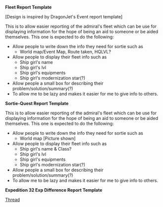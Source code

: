 '''Fleet Report Template'''

[Design is inspired by DragonJet's Event report template]



This is to allow easier reporting of the admiral's fleet which can be use for displaying information for the hope of being an aid to someone or be aided themselves. This one is expected to do the following:
*Allow people to write down the info they need for sortie such as
**World map/Event Map, Route taken, HQLVL?
*Allow people to display their fleet info such as
**Ship girl's name
**Ship girl's lvl
**Ship girl's equipments
**Ship girl's modernization star(?)
*Allow people a small box for describing their problem/solution/summary(?)
*To allow me to be lazy and makes it easier for me to give info to others.

{{FleetReport-Zel
|flagship=Jun'you|flaglvl=82|flageq= Reppu Reppu Reppu REPUUU
|ship2=Tone|ship2lvl=82|ship2eq= Damecon
|ship3=Mutsuki|ship3lvl=82|ship3eq= Damecon
|ship4=Fubuki|ship4lvl=82|ship4eq= Damecon
|ship5=Kisaragi|ship5lvl=82|ship5eq= Damecon
|ship6=Yuudachi|ship6lvl=82|ship6eq= Damecon
|fleet-type = Escort Fleet|Map = E-4
|HQLvl = 97
|Route = B-D-G-I-K}}


<p style="margin-top:0.4em;margin-bottom:0.5em;">'''Sortie-Quest Report Template'''</p>
This is to allow easier reporting of the admiral's fleet which can be use for displaying information for the hope of being an aid to someone or be aided themselves. This one is expected to do the following:
*Allow people to write down the info they need for sortie such as
**World map [Picture shown]
*Allow people to display their fleet info such as
**Ship girl's name & Class?
**Ship girl's lvl
**Ship girl's equipments
**Ship girl's modernization star(?)
*Allow people a small box for describing their problem/solution/summary(?)
*To allow me to be lazy and makes it easier for me to give info to others.

{{SortieQuest-Zel}}



'''Expedition 32 Exp Difference Report Template'''

[http://kancolle.wikia.com/wiki/Thread:193171 Thread]

{{Exp32Kat-Zel
|ship1bef=30/125| ship1aft= (For Level/EXP put it as 32 / 452 [amount left]) | ship1dif= 375
|ship2= Insert name here| ship2bef=32/125| ship2aft=33/2850| ship2dif= 375
|ship3= Insert name here| ship3bef=33/125| ship3aft=34/2850| ship3dif= 385
|ship4= Insert name here| ship4bef=34/125| ship4aft=35/2850| ship4dif= 395
|ship5= Insert name here| ship5bef=35/125| ship5aft=36/2850| ship5dif= 405
|ship6= Insert name here| ship6bef=36/125| ship6aft=37/2850| ship6dif= 415
|Success= Insert Success or Great success here
|Description= put whatever info/picture you want here}}